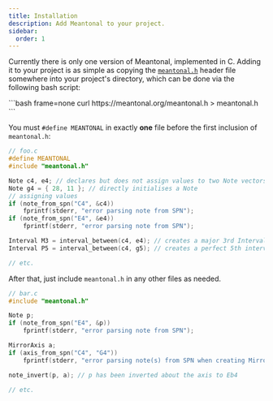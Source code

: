 ```yaml
---
title: Installation
description: Add Meantonal to your project.
sidebar:
  order: 1
---
```



Currently there is only one version of Meantonal, implemented in C. Adding it to your project is as simple as copying the [`meantonal.h`](https://raw.githubusercontent.com/meantonal/meantonal/refs/heads/master/meantonal.h) header file somewhere into your project's directory, which can be done via the following bash script:

<Tabs>
  <TabItem label="Bash">
```bash frame=none
curl https://meantonal.org/meantonal.h > meantonal.h
```
  </TabItem>
</Tabs>

You must `#define MEANTONAL` in exactly **one** file before the first inclusion of `meantonal.h`:

```c
// foo.c
#define MEANTONAL
#include "meantonal.h"

Note c4, e4; // declares but does not assign values to two Note vectors
Note g4 = { 28, 11 }; // directly initialises a Note
// assigning values
if (note_from_spn("C4", &c4))
    fprintf(stderr, "error parsing note from SPN");
if (note_from_spn("E4", &e4))
    fprintf(stderr, "error parsing note from SPN");

Interval M3 = interval_between(c4, e4); // creates a major 3rd Interval vector
Interval P5 = interval_between(c4, g5); // creates a perfect 5th interval vector

// etc.
```

After that, just include `meantonal.h` in any other files as needed.

```c
// bar.c
#include "meantonal.h"

Note p;
if (note_from_spn("E4", &p))
    fprintf(stderr, "error parsing note from SPN");

MirrorAxis a;
if (axis_from_spn("C4", "G4"))
    fprintf(stderr, "error parsing note(s) from SPN when creating MirrorAxis");

note_invert(p, a); // p has been inverted about the axis to Eb4

// etc.
```
